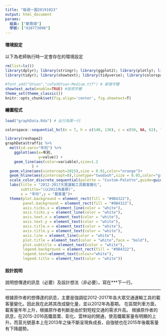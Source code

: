 ```yaml
---
title: "每週一圖20191023"
output: html_document
params:
  組員: ["鄭喬翊"]  
  學號: ["410773098"]
---
```


#### 環境設定

以下為老師執行時一定會存在的環境設定
```r
rm(list=ls())
library(dplyr); library(stringr); library(ggplot2); library(plotly); library(lubridate); library(readr); library(colorspace); library(grDevices); library(shiny); library(shinyjs); library(scales)
library(tidyr); library(showtext); library(tidyverse); library(colorspace)

#font_add("QYuan","cwTeXQYuan-Medium.ttf") # 新增字體
showtext_auto(enable=TRUE) #啟用字體
theme_set(theme_classic())
knitr::opts_chunk$set(fig.align='center', fig.showtext=T)
```


#### 繪圖程式

```r
load("graphData.Rda") # 此行為第一行

colorspace::sequential_hcl(n = 7, h = c(140, 138), c = c(50, NA, 62), l = c(20, 86), power = c(0.7, 1.8), register = "Custom-Palette")

library(reshape2)
graphData$traffic %>%
  melt(id.vars="年別") %>%
    ggplot(aes(x=年別,
               y=value)) + 
    geom_line(aes(color=variable),size=1.2
            ) +
  geom_vline(aes(xintercept=2015),size = 0.01,color="orange")+
  geom_hline(aes(yintercept=0),linetype="twodash",size = 0.05,color="gray") +
  scale_color_discrete_sequential(palette = "Custom-Palette",guide=guide_legend("運輸工具"))+
  labs(title = "2012-2017大眾運輸工具載客變化",
       subtitle="(以2012為基期)",
       x = "年份",y = "載客量")+
  theme(plot.background = element_rect(fill = "#9B4322"),
        panel.background = element_rect(fill = "#9B4322"),
        axis.ticks.x = element_line(color = "white"),
        axis.ticks.y = element_line(color = "white"),
        axis.text.x = element_text(color = "white"),
        axis.text.y = element_text(color = "white"),
        axis.title.x = element_text(color = "white"),
        axis.title.y = element_text(color = "white"),
        axis.line = element_line(color = "white"),
        plot.title = element_text(color = "white",face = "bold"),
        plot.subtitle = element_text(color = "white"),
        legend.background = element_rect(fill = "#9B4322"),
        legend.text=element_text(colour="white"),
        legend.title = element_text(color = "white"))
```

#### 設計說明
說明想傳達的訊息（必要）及設計想法（非必要）。寫在***下一行。

*** 
根據原作者的想傳達的訊息，主要是強調從2012-2017年各大眾交通運輸工具的載客量變化。因此我在此將其改成變化量，並以2012年為基期。
在區間列車方面，載客量年年上升，根據原作者判斷是由於對短程交通的需求升高。
根據原作者的訊息，在2015-2016高鐵苗栗、彰化、雲林站的開通，使高鐵載客量有明顯的上升。而莒光號基本上在2013年之後不斷呈現負成長，自強號也在2015年後載客量有下降趨勢。

